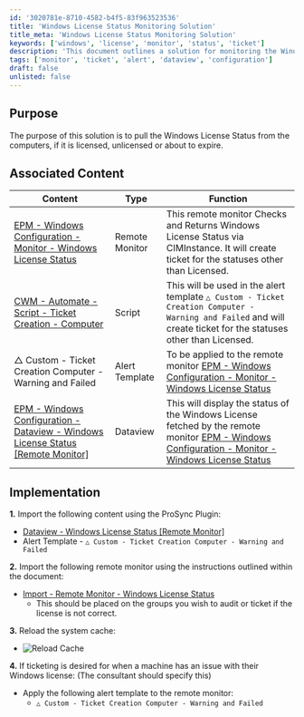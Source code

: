 ```yaml
---
id: '3020781e-8710-4582-b4f5-83f963523536'
title: 'Windows License Status Monitoring Solution'
title_meta: 'Windows License Status Monitoring Solution'
keywords: ['windows', 'license', 'monitor', 'status', 'ticket']
description: 'This document outlines a solution for monitoring the Windows License Status across computers, detailing the implementation steps, associated content, and alert templates for ticket creation when licenses are unlicensed or about to expire.'
tags: ['monitor', 'ticket', 'alert', 'dataview', 'configuration']
draft: false
unlisted: false
---
```

## Purpose

The purpose of this solution is to pull the Windows License Status from the computers, if it is licensed, unlicensed or about to expire.

## Associated Content

| Content                                                                                                    | Type          | Function                                                                                                                                                                          |
|------------------------------------------------------------------------------------------------------------|---------------|-----------------------------------------------------------------------------------------------------------------------------------------------------------------------------------|
| [EPM - Windows Configuration - Monitor - Windows License Status](https://proval.itglue.com/DOC-5078775-8269011) | Remote Monitor | This remote monitor Checks and Returns Windows License Status via CIMInstance. It will create ticket for the statuses other than Licensed.                                      |
| [CWM - Automate - Script - Ticket Creation - Computer](https://proval.itglue.com/DOC-5078775-9098338)      | Script        | This will be used in the alert template `△ Custom - Ticket Creation Computer - Warning and Failed` and will create ticket for the statuses other than Licensed.                 |
| △ Custom - Ticket Creation Computer - Warning and Failed                                                    | Alert Template | To be applied to the remote monitor [EPM - Windows Configuration - Monitor - Windows License Status](https://proval.itglue.com/DOC-5078775-8269011)                            |
| [EPM - Windows Configuration - Dataview - Windows License Status [Remote Monitor]](https://proval.itglue.com/DOC-5078775-15840982) | Dataview      | This will display the status of the Windows License fetched by the remote monitor [EPM - Windows Configuration - Monitor - Windows License Status](https://proval.itglue.com/DOC-5078775-8269011) |

## Implementation

**1.** Import the following content using the ProSync Plugin:  
- [Dataview - Windows License Status [Remote Monitor]](https://proval.itglue.com/DOC-5078775-15840982)  
- Alert Template - `△ Custom - Ticket Creation Computer - Warning and Failed`  

**2.** Import the following remote monitor using the instructions outlined within the document:  
- [Import - Remote Monitor - Windows License Status](https://proval.itglue.com/DOC-5078775-15423273)  
  - This should be placed on the groups you wish to audit or ticket if the license is not correct.

**3.** Reload the system cache:  
- ![Reload Cache](../../static/img/Windows-License-Status/image_19.png)

**4.** If ticketing is desired for when a machine has an issue with their Windows license: (The consultant should specify this)  
- Apply the following alert template to the remote monitor:  
  - `△ Custom - Ticket Creation Computer - Warning and Failed`  











